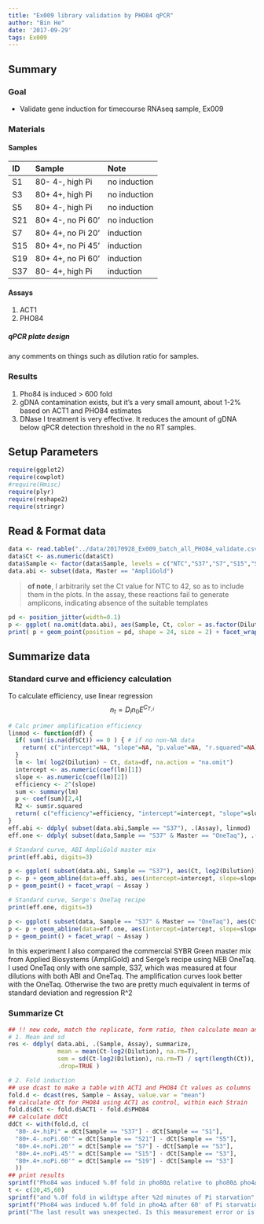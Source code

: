 ```yaml
---
title: "Ex009 library validation by PHO84 qPCR"
author: "Bin He"
date: '2017-09-29'
tags: Ex009
---
```


Summary
------------------
### Goal  

- Validate gene induction for timecourse RNAseq sample, Ex009

### Materials

#### Samples
 ID  | Sample            | Note
:----|:------------------|:-------------
 S1  | 80- 4-, high Pi   | no induction
 S3  | 80+ 4+, high Pi   | no induction
 S5  | 80+ 4-, high Pi   | no induction
 S21 | 80+ 4-, no Pi 60' | no induction
 S7  | 80+ 4+, no Pi 20' | induction
 S15 | 80+ 4+, no Pi 45' | induction
 S19 | 80+ 4+, no Pi 60' | induction
 S37 | 80- 4+, high Pi   | induction

#### Assays
  1. ACT1
  2. PHO84
  
##### qPCR plate design
  any comments on things such as dilution ratio for samples.

### Results

1. Pho84 is induced > 600 fold
2. gDNA contamination exists, but it's a very small amount, about 1-2% based on ACT1 and PHO84 estimates
3. DNase I treatment is very effective. It reduces the amount of gDNA below qPCR detection threshold in the no RT samples.

Setup Parameters
---------------------
```r
require(ggplot2)
require(cowplot)
#require(Hmisc)
require(plyr)
require(reshape2)
require(stringr)
```

Read & Format data
---------------------
```r
data <- read.table("../data/20170928_Ex009_batch_all_PHO84_validate.csv", sep=",", as.is=T, head=TRUE, fill=T, na.strings = "NA")
data$Ct <- as.numeric(data$Ct)
data$Sample <- factor(data$Sample, levels = c("NTC","S37","S7","S15","S19","S1","S3","S5","S21"))
data.abi <- subset(data, Master == "AmpliGold")
```

> **of note**, I arbitrarily set the Ct value for NTC to 42, so as to include them in the plots. In the assay, these reactions fail to generate amplicons, indicating absence of the suitable templates

```r
pd <- position_jitter(width=0.1)
p <- ggplot( na.omit(data.abi), aes(Sample, Ct, color = as.factor(Dilution), ymax=max(Ct)*1.05) )
print( p + geom_point(position = pd, shape = 24, size = 2) + facet_wrap( ~Assay) )
```

Summarize data
---------------------
### Standard curve and efficiency calculation
To calculate efficiency, use linear regression
$$ n_t = D_i n_0 E^{C_{T,i}} $$ 

```r
# Calc primer amplification efficiency
linmod <- function(df) {
  if( sum(!is.na(df$Ct)) == 0 ) { # if no non-NA data
    return( c("intercept"=NA, "slope"=NA, "p.value"=NA, "r.squared"=NA) )
  }
  lm <- lm( log2(Dilution) ~ Ct, data=df, na.action = "na.omit")
  intercept <- as.numeric(coef(lm)[1])
  slope <- as.numeric(coef(lm)[2])
  efficiency <- 2^(slope)
  sum <- summary(lm)
  p <- coef(sum)[2,4]
  R2 <- sum$r.squared
  return( c("efficiency"=efficiency, "intercept"=intercept, "slope"=slope, "p.value"=p, "r.squared"=R2) )
}
eff.abi <- ddply( subset(data.abi,Sample == "S37"), .(Assay), linmod)
eff.one <- ddply( subset(data,Sample == "S37" & Master == "OneTaq"), .(Assay), linmod)

# Standard curve, ABI AmpliGold master mix
print(eff.abi, digits=3)

p <- ggplot( subset(data.abi, Sample == "S37"), aes(Ct, log2(Dilution)) ) 
p <- p + geom_abline(data=eff.abi, aes(intercept=intercept, slope=slope))
p + geom_point() + facet_wrap( ~ Assay )

# Standard curve, Serge's OneTaq recipe
print(eff.one, digits=3)

p <- ggplot( subset(data, Sample == "S37" & Master == "OneTaq"), aes(Ct, log2(Dilution)) ) 
p <- p + geom_abline(data=eff.one, aes(intercept=intercept, slope=slope))
p + geom_point() + facet_wrap( ~ Assay )
```

In this experiment I also compared the commercial SYBR Green master mix from Applied Biosystems (AmpliGold) and Serge's recipe using NEB OneTaq. I used OneTaq only with one sample, S37, which was measured at four dilutions with both ABI and OneTaq. The amplification curves look better with the OneTaq. Otherwise the two are pretty much equivalent in terms of standard deviation and regression R^2

### Summarize Ct
```r
## !! new code, match the replicate, form ratio, then calculate mean and sd !! ##
# 1. Mean and sd
res <- ddply( data.abi, .(Sample, Assay), summarize, 
              mean = mean(Ct-log2(Dilution), na.rm=T), 
              sem = sd(Ct-log2(Dilution), na.rm=T) / sqrt(length(Ct)), 
              .drop=TRUE )

# 2. Fold induction
## use dcast to make a table with ACT1 and PHO84 Ct values as columns
fold.d <- dcast(res, Sample ~ Assay, value.var = "mean")
## calculate dCt for PHO84 using ACT1 as control, within each Strain
fold.d$dCt <- fold.d$ACT1 - fold.d$PHO84
## calculate ddCt
ddCt <- with(fold.d, c( 
  "80-.4+.hiPi" = dCt[Sample == "S37"] - dCt[Sample == "S1"],
  "80+.4-.noPi.60'" = dCt[Sample == "S21"] - dCt[Sample == "S5"],
  "80+.4+.noPi.20'" = dCt[Sample == "S7"] - dCt[Sample == "S3"],
  "80+.4+.noPi.45'" = dCt[Sample == "S15"] - dCt[Sample == "S3"],
  "80+.4+.noPi.60'" = dCt[Sample == "S19"] - dCt[Sample == "S3"]
  ))
## print results
sprintf("Pho84 was induced %.0f fold in pho80∆ relative to pho80∆ pho4∆ under 10mM Pi", 2^ddCt["80-.4+.hiPi"])
t <- c(20,45,60)
sprintf("and %.0f fold in wildtype after %2d minutes of Pi starvation", 2^ddCt[paste0("80+.4+.noPi.",t,"'")], t)
sprintf("Pho84 was induced %.0f fold in pho4∆ after 60' of Pi starvation", 2^ddCt["80+.4-.noPi.60'"])
print("The last result was unexpected. Is this measurement error or is there an alternative way to induce PHO84 independent of Pho4?")
```

